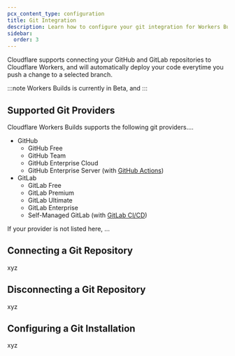 ```yaml
---
pcx_content_type: configuration
title: Git Integration
description: Learn how to configure your git integration for Workers Builds
sidebar:
  order: 3
---
```


Cloudflare supports connecting your GitHub and GitLab repositories to Cloudflare Workers, and will automatically deploy your code everytime you push a change to a selected branch.

:::note
Workers Builds is currently in Beta, and
:::

## Supported Git Providers

Cloudflare Workers Builds supports the following git providers....

- GitHub
  - GitHub Free
  - GitHub Team
  - GitHub Enterprise Cloud
  - GitHub Enterprise Server (with [GitHub Actions](/workers/ci-cd/external-cicd/github-actions.mdx))
- GitLab
  - GitLab Free
  - GitLab Premium
  - GitLab Ultimate
  - GitLab Enterprise
  - Self-Managed GitLab (with [GitLab CI/CD](/workers/ci-cd/external-cicd/gitlab-cicd.mdx))

If your provider is not listed here, ...

## Connecting a Git Repository

xyz

## Disconnecting a Git Repository

xyz

## Configuring a Git Installation

xyz
